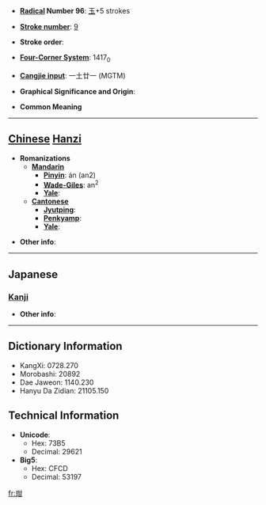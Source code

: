 * '''[[Wiktionary:Chinese radical index| Radical]] Number 96''': [[Wiktionary:Chinese radical index 玉|玉]]+5 strokes

* '''[[Wiktionary:Chinese total strokes index|Stroke number]]''': [[Wiktionary:Chinese total strokes index 9|9]]

* '''Stroke order''': 

* '''[[Wiktionary:Chinese four corner index|Four-Corner System]]''': 1417<sub>0</sub>

* '''[[Wiktionary:Chinese Cangjie index|Cangjie input]]''': 一土廿一 (MGTM)

* '''Graphical Significance and Origin''': 

* '''Common Meaning'''

----

== [[Chinese]] [[Hanzi]] ==

* '''Romanizations'''
** '''[[Mandarin]]'''
*** '''[[Pinyin]]''': án (an2)
*** '''[[Wade-Giles]]''': an<sup>2</sup>
*** '''[[Yale]]''': 
** '''[[Cantonese]]'''
*** '''[[Jyutping]]''':
*** '''[[Penkyamp]]''': 
*** '''[[Yale]]''': 

* '''Other info''': 

----

==Japanese==
===[[Kanji]]===
{{kanji|on readings=[[がん]] (gan)|kun readings=}}

* '''Other info''':  

----

== Dictionary Information ==

* KangXi: 0728.270
* Morobashi: 20892
* Dae Jaweon: 1140.230
* Hanyu Da Zidian: 21105.150

== Technical Information ==

* '''Unicode''':
** Hex: 73B5
** Decimal: 29621
* '''Big5''':
** Hex: CFCD
** Decimal: 53197

[[fr:玵]]